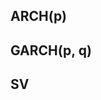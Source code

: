 ## ARCH(p)

\begin{code}{Stan}{General ARCH model}{code-arch}
data {
  int<lower=1> T; // Length of the TS
  int<lower=1> p; // Order of ARCH(p)
  vector[T] y;    // Log of returns
}

parameters {
  real<lower=0> alpha0; // Intercept
  simplex[p + 1] alpha; // Coefficients with stationarity
  real<lower=1> nu;     // Degrees of freedom
}

transformed parameters {
  vector[T - p] sigma2 = rep_vector(alpha0, T - p); // Conditional variance

  // Skip first *p* observations as there are no lags for them
  for (i in 1:(T - p)) {
    for (j in 1:p) {
      sigma2[i] += alpha[j] * square(y[i + p - j]);
    }
  }
}

model {
  nu     ~ gamma(4, 0.4);
  alpha0 ~ gamma(2, 4);
  alpha  ~ beta(2, 2);

  for (i in 1:(T - p)) {
    y[i + p] ~ student_t(nu, 0, sqrt(sigma2[i]));
  }
}

generated quantities {
  real total = sum(alpha[1:p]);
  vector[T - p] log_lik;
  vector[T - p] y_pred;

  for (i in 1:(T - p)) {
    y_pred[i] = student_t_rng(nu, 0, sqrt(sigma2[i]));
    log_lik[i] = student_t_lpdf(y[i + p] | nu, 0, sqrt(sigma2[i]));
  }
}
\end{code}

## GARCH(p, q)

\begin{code}{Stan}{General GARCH model}{code-garch}
data {
  int<lower=1> T; // Length of the TS
  int<lower=1> p; // Order of GARCH(p, q)
  int<lower=1> q; // Order of GARCH(p, q)
  vector[T] y;    // Log of returns
}

parameters {
  real<lower=0> alpha0;     // Intercept
  simplex[p + q + 1] coefs; // All coefs
  real<lower=1> nu;         // Degrees of freedom
}

transformed parameters {
  vector[T - p] sigma2 = rep_vector(alpha0, T - p);  // Conditional variance
  vector[p] alpha = coefs[1:p];                      // Coefficients
  vector[q] beta coefs[(p+1):(p + q)];               // Coefficients

  // Add past residuals
  for (t in 1:(T - p)) {
    for (j in 1:p) {
      sigma2[t] += alpha[j] * square(y[t + p - j]);
    }
  }

  // Add past conditional variance
  for (t in (q + 1):(T - p)) {
    for (i in 1:q) {
      sigma2[t] += beta[i] * sigma2[t - i];
    }
  }
}

model {
  nu     ~ gamma(4, 0.4);
  alpha0 ~ gamma(2, 4);
  alpha  ~ beta(2, 2);
  beta   ~ beta(2, 2);

  for (i in (q + 1):(T-p)) {
    y[i + p] ~ student_t(nu, 0, sqrt(sigma2[i]));
  }
}

generated quantities {
  real total = sum(alpha) + sum(beta);
  vector[T - p] log_lik;
  vector[T - p] y_pred;

  for (i in 1:(T - p)) {
    y_pred[i] = student_t_rng(nu, 0, sqrt(sigma2[i]));
    log_lik[i] = student_t_lpdf(y[i + p] | nu, 0, sqrt(sigma2[i]));
  }
}
\end{code}

## SV

\begin{code}{Stan}{General SV model}{code-sv}
data {
  int<lower=1> T;       // Number of time periods
  vector[T] y;          // Observed returns
}

parameters {
  real<lower=0, upper=1> phi_raw; // Persistence of volatility
  real<lower=0> mu;               // Mean of the log volatility
  real<lower=2> nu_la;            // Degrees of freedom for latent volatility
  real<lower=2> nu_in;            // Degrees of freedom for observations
  vector[T] h;                    // Latent log volatilities
}

transformed parameters {
  real<lower=-1,upper=1> phi = 2 * phi_raw - 1;
}

model {
  phi_raw ~ beta(.7, .7);    // Prior for phi, transformed to [-1, 1]
  mu      ~ normal(0, 1);    // Prior for mu
  nu_la   ~ gamma(4.5, 0.2); // Prior for latent df
  nu_in   ~ gamma(4.5, 0.2);  // Prior for observation df

  // Initial state
  h[1] ~ student_t(nu_la, mu, 1 / sqrt(1 - phi * phi));

  // Latent volatility
  for (i in 2:T) {
    h[i] ~ student_t(nu_la, mu + phi * (h[i - 1] - mu), 1);
  }

  // Observation equation
  for (i in 1:T) {
    y[i] ~ student_t(nu_in, 0, exp(h[i] / 2));
  }
}

generated quantities {
  vector[T] y_pred;
  vector[T] log_lik;

  for (i in 1:T) {
    y_pred[i] = student_t_rng(nu_in, 0, exp(h[i] / 2));
    log_lik[i] = student_t_lpdf(y[i] | nu_in, 0, exp(h[i] / 2));
  }
}
\end{code}